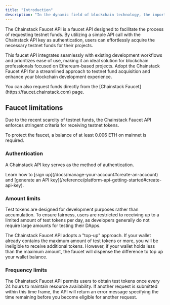 ---
title: "Introduction"
description: "In the dynamic field of blockchain technology, the importance of efficient and reliable testing platforms is crucial. For developers, researchers, and blockchain enthusiasts working on blockchain projects, access to testnet funds is essential for successful experimentation and development."
---

The Chainstack Faucet API is a faucet API designed to facilitate the process of requesting testnet funds. By utilizing a simple API call with the Chainstack API key as authentication, users can effortlessly acquire the necessary testnet funds for their projects.

This faucet API integrates seamlessly with existing development workflows and prioritizes ease of use, making it an ideal solution for blockchain professionals focused on Ethereum-based projects. Adopt the Chainstack Faucet API for a streamlined approach to testnet fund acquisition and enhance your blockchain development experience.

<Info>
  You can also request funds directly from the [Chainstack Faucet](https://faucet.chainstack.com) page.
</Info>

## Faucet limitations

Due to the recent scarcity of testnet funds, the Chainstack Faucet API enforces stringent criteria for receiving testnet tokens.

<Info>
  To protect the faucet, a balance of at least 0.006 ETH on mainnet is required.
</Info>

### Authentication

A Chainstack API key serves as the method of authentication.

<Info>
  Learn how to [sign up](/docs/manage-your-account#create-an-account) and [generate an API key](/reference/platform-api-getting-started#create-api-key).
</Info>

### Amount limits

Test tokens are designed for development purposes rather than accumulation. To ensure fairness, users are restricted to receiving up to a limited amount of test tokens per day, as developers generally do not require large amounts for testing their DApps.

The Chainstack Faucet API adopts a "top-up" approach. If your wallet already contains the maximum amount of test tokens or more, you will be ineligible to receive additional tokens. However, if your wallet holds less than the maximum amount, the faucet will dispense the difference to top up your wallet balance.

### Frequency limits

The Chainstack Faucet API permits users to obtain test tokens once every 24 hours to maintain resource availability. If another request is submitted within this time frame, the API will return an error message specifying the time remaining before you become eligible for another request.
